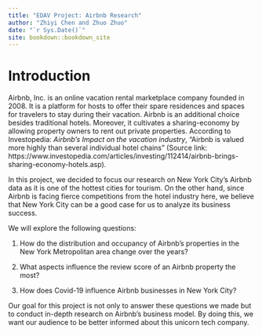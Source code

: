 ```yaml
---
title: "EDAV Project: Airbnb Research"
author: "Zhiyi Chen and Zhuo Zhuo"
date: "`r Sys.Date()`"
site: bookdown::bookdown_site
---
```


# Introduction


Airbnb, Inc. is an online vacation rental marketplace company founded in 2008. It is a platform for hosts to offer their spare residences and spaces for travelers to stay during their vacation. Airbnb is an additional choice besides traditional hotels. Moreover, it cultivates a sharing-economy by allowing property owners to rent out private properties.  According to Investopedia: *Airbnb’s Impact on the vacation industry*, “Airbnb is valued more highly than several individual hotel chains” (Source link: https://www.investopedia.com/articles/investing/112414/airbnb-brings-sharing-economy-hotels.asp).


In this project, we decided to focus our research on New York City’s Airbnb data as it is one of the hottest cities for tourism. On the other hand, since Airbnb is facing fierce competitions from the hotel industry here, we believe that New York City can be a good case for us to analyze its business success. 


We will explore the following questions:

1. How do the distribution and occupancy of Airbnb's properties in the New York Metropolitan area change over the years? 
  
2.  What aspects influence the review score of an Airbnb property the most? 
  
3.  How does Covid-19 influence Airbnb businesses in New York City?
  
Our goal for this project is not only to answer these questions we made but to conduct in-depth research on Airbnb's business model. By doing this, we want our audience to be better informed about this unicorn tech company. 
  


